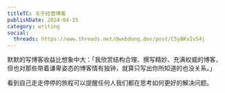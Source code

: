 ```yaml
---
titleTC: 关于经营博客
publishDate: 2024-04-15
category: writing
social:
  threads: https://www.threads.net/@webdong.dev/post/C5yBKvIv54j
---
```


默默的写博客收益比想象中大：「我欣赏结构合理、撰写精妙、充满权威的博客，但也对那些带着谦卑姿态的博客情有独钟，就算只写出你所知道的也没关系。」

看到自己走走停停的旅程可以提醒任何人我们都在思考如何更好的解决问题。
